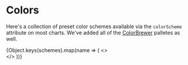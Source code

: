 
<Meta title="Utils/Colors" />

# Colors 

Here's a collection of preset color schemes available via the `colorScheme` attribute on most charts. 
We've added all of the [ColorBrewer](https://colorbrewer2.org/) palletes as well.
<br />

{Object.keys(schemes).map(name => (
  <>
    <ColorPaletteBlocks
      name={name}
      className="blocks"
      colors={schemes[name]}
      showNames={false}
    />
    <br />
  </>
))}
